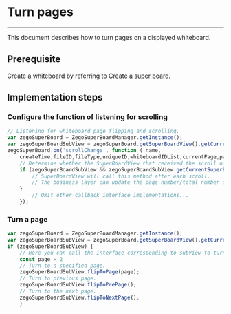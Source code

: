 # Turn pages

- - -

This document describes how to turn pages on a displayed whiteboard.

## Prerequisite

Create a whiteboard by referring to [Create a super board](../Quick%20start/Create%20white%20board.mdx).

## Implementation steps

### Configure the function of listening for scrolling


```javascript
// Listening for whiteboard page flipping and scrolling.
var zegoSuperBoard = ZegoSuperBoardManager.getInstance();
var zegoSuperBoardSubView = zegoSuperBoard.getSuperBoardView().getCurrentSuperBoardSubView();
zegoSuperBoard.on('scrollChange', function ( name,
    createTime,fileID,fileType,uniqueID,whiteboardIDList,currentPage,pageCount) {
    // Determine whether the SuperBoardView that received the scroll notification is the same one currently displayed.
    if (zegoSuperBoardSubView && zegoSuperBoardSubView.getCurrentSuperBoardSubViewModel().uniqueID == uniqueID) {
        // SuperBoardView will call this method after each scroll.
        // The business layer can update the page number/total number of pages and other information of the interface here.
    }
        // Omit other callback interface implementations...
    });
```
 

### Turn a page

```javascript
var zegoSuperBoard = ZegoSuperBoardManager.getInstance();
var zegoSuperBoardSubView = zegoSuperBoard.getSuperBoardView().getCurrentSuperBoardSubView();
if (zegoSuperBoardSubView) {
    // Here you can call the interface corresponding to subView to turn pages. The following is a simple example.
    const page = 2 
    // Turn to a specified page.
    zegoSuperBoardSubView.flipToPage(page);
    // Turn to previous page.
    zegoSuperBoardSubView.flipToPrePage();
    // Turn to the next page.
    zegoSuperBoardSubView.flipToNextPage();
    }
```
